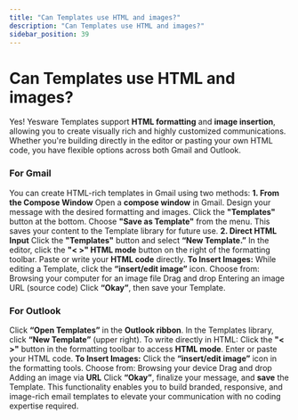 ```yaml
---
title: "Can Templates use HTML and images?"
description: "Can Templates use HTML and images?"
sidebar_position: 39
---
```


# Can Templates use HTML and images?

Yes! Yesware Templates support **HTML formatting** and **image insertion**, allowing you to create visually rich and highly customized communications. Whether you're building directly in the editor or pasting your own HTML code, you have flexible options across both Gmail and Outlook.
### For Gmail
You can create HTML-rich templates in Gmail using two methods:
**1. From the Compose Window**
Open a **compose window** in Gmail.
Design your message with the desired formatting and images.
Click the **"Templates"** button at the bottom.
Choose **"Save as Template"** from the menu.
This saves your content to the Template library for future use.
**2. Direct HTML Input**
Click the **"Templates"** button and select **“New Template.”**
In the editor, click the **"&lt; &gt;" HTML mode** button on the right of the formatting toolbar.
Paste or write your **HTML code** directly.
**To Insert Images:**
While editing a Template, click the **“insert/edit image”** icon.
Choose from:
Browsing your computer for an image file
Drag and drop
Entering an image URL (source code)
Click **“Okay”**, then save your Template.
### For Outlook
Click **“Open Templates”** in the **Outlook ribbon**.
In the Templates library, click **“New Template”** (upper right).
To write directly in HTML:
Click the **"&lt; &gt;"** button in the formatting toolbar to access **HTML mode**.
Enter or paste your HTML code.
**To Insert Images:**
Click the **“insert/edit image”** icon in the formatting tools.
Choose from:
Browsing your device
Drag and drop
Adding an image via **URL**
Click **“Okay”**, finalize your message, and **save** the Template.
This functionality enables you to build branded, responsive, and image-rich email templates to elevate your communication with no coding expertise required.